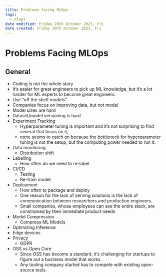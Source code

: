 ```yaml
---
title: Problems facing MLOps
tags:
  - mlops
date modified: Friday 20th October 2023, Fri
date created: Friday 20th October 2023, Fri
---
```


# Problems Facing MLOps


## General
- Coding is not the whole story
- It’s easier for great engineers to pick up ML knowledge, but it’s a lot harder for ML experts to become great engineers.
- Use "off the shelf models"
- Companies focus on improving data, but not model
- Model sizes are hard
- Dataset/model versioning is hard
- Experiment Tracking
	- Hyperparameter tuning is important and it’s not surprising to find several that focus on it, 
	- none seems to catch on because the bottleneck for hyperparameter tuning is not the setup, but the computing power needed to run it.
- Data monitoring
	- Distribution shift
- Labelling
	- How often do we need to re-label
- CI/CD
	- Testing
	- Re-train model
- Deployment
	- How often to package and deploy
	- One reason for the lack of serving solutions is the lack of communication between researchers and production engineers.
	- Small companies, whose employees can see the entire stack, are constrained by their immediate product needs
- Model Compression
	- Compress ML Models
- Optimizing Inference
- Edge devices
- Privacy
	- GDPR
- OSS vs Open Core
	- Since OSS has become a standard, it’s challenging for startups to figure out a business model that works.
	- Any tooling company started has to compete with existing open-source tools.
